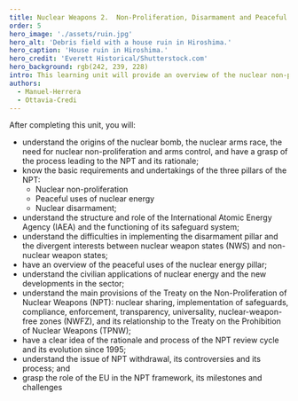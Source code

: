 ```yaml
---
title: Nuclear Weapons 2.  Non-Proliferation, Disarmament and Peaceful Uses
order: 5
hero_image: './assets/ruin.jpg'
hero_alt: 'Debris field with a house ruin in Hiroshima.'
hero_caption: 'House ruin in Hiroshima.'
hero_credit: 'Everett Historical/Shutterstock.com'
hero_background: rgb(242, 239, 228)
intro: This learning unit will provide an overview of the nuclear non-proliferation regime, exploring its origins, norms and institutions.
authors:
  - Manuel-Herrera
  - Ottavia-Credi
---
```


After completing this unit, you will:

- understand the origins of the nuclear bomb, the nuclear arms race, the need for nuclear non-proliferation and arms control, and have a grasp of the process leading to the NPT and its rationale;
- know the basic requirements and undertakings of the three pillars of the NPT:
  - Nuclear non-proliferation
  - Peaceful uses of nuclear energy
  - Nuclear disarmament;
- understand the structure and role of the International Atomic Energy Agency (IAEA) and the functioning of its safeguard system;
- understand the difficulties in implementing the disarmament pillar and the divergent interests between nuclear weapon states (NWS) and non-nuclear weapon states;
- have an overview of the peaceful uses of the nuclear energy pillar;
- understand the civilian applications of nuclear energy and the new developments in the sector;
- understand the main provisions of the Treaty on the Non-Proliferation of Nuclear Weapons (NPT): nuclear sharing, implementation of safeguards, compliance, enforcement, transparency, universality, nuclear-weapon-free zones (NWFZ), and its relationship to the Treaty on the Prohibition of Nuclear Weapons (TPNW);
- have a clear idea of the rationale and process of the NPT review cycle and its evolution since 1995;
- understand the issue of NPT withdrawal, its controversies and its process; and
- grasp the role of the EU in the NPT framework, its milestones and challenges

